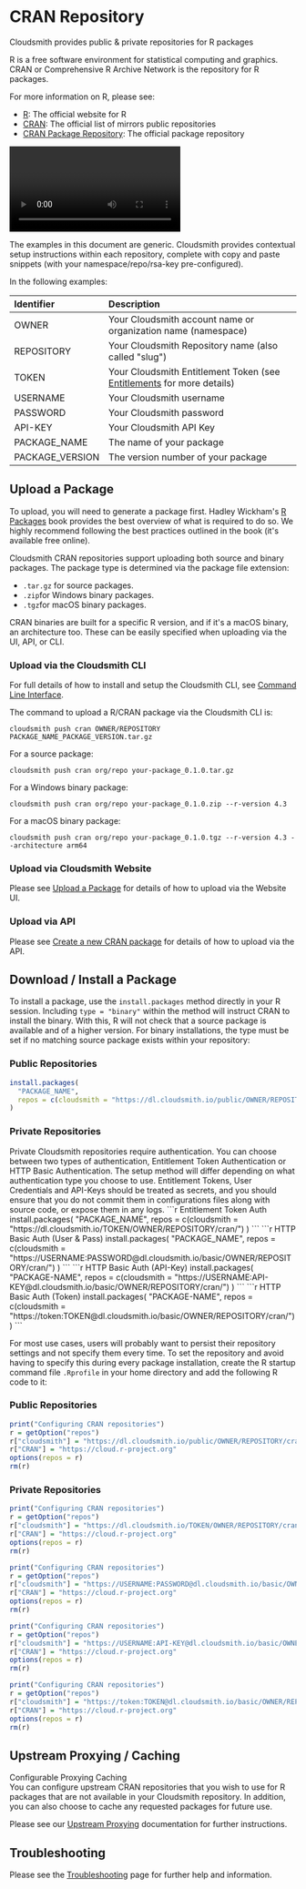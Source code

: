 
# CRAN Repository

Cloudsmith provides public & private repositories for R packages

R is a free software environment for statistical computing and graphics. CRAN or Comprehensive R Archive Network is the repository for R packages.

For more information on R, please see:

- [R](https://www.r-project.org): The official website for R
- [CRAN](https://cran.r-project.org/mirrors.html): The official list of mirrors public repositories
- [CRAN Package Repository](https://cran.r-project.org/web/packages/index.html): The official package repository

<Video wistiaId="ythvj8mojm"></Video>

<Note variant="note" headline="Contextual Documentation">
  The examples in this document are generic. Cloudsmith provides contextual setup instructions within each repository, complete with copy and paste snippets (with your namespace/repo/rsa-key pre-configured).
</Note>

In the following examples: 

| Identifier      | Description                                                                               |
| :-------------- | :---------------------------------------------------------------------------------------- |
| OWNER           | Your Cloudsmith account name or organization name (namespace)                             |
| REPOSITORY      | Your Cloudsmith Repository name (also called "slug")                                      |
| TOKEN           | Your Cloudsmith Entitlement Token (see [Entitlements](doc:entitlements) for more details) |
| USERNAME        | Your Cloudsmith username                                                                  |
| PASSWORD        | Your Cloudsmith password                                                                  |
| API-KEY         | Your Cloudsmith API Key                                                                   |
| PACKAGE_NAME    | The name of your package                                                                  |
| PACKAGE_VERSION | The version number of your package                                                        |

## Upload a Package

To upload, you will need to generate a package first. Hadley Wickham's [R Packages](http://r-pkgs.had.co.nz/) book provides the best overview of what is required to do so. We highly recommend following the best practices outlined in the book (it's available free online).

Cloudsmith CRAN repositories support uploading both source and binary packages. The package type is determined via the package file extension: 

- `.tar.gz` for source packages.
- `.zip`for Windows binary packages.
- `.tgz`for macOS binary packages. 

CRAN binaries are built for a specific R version, and if it's a macOS binary, an architecture too. These can be easily specified when uploading via the UI, API, or CLI.

### Upload via the Cloudsmith CLI

For full details of how to install and setup the Cloudsmith CLI, see [Command Line Interface](https://help.cloudsmith.io/docs/cli).

The command to upload a R/CRAN package via the Cloudsmith CLI is: 

```shell
cloudsmith push cran OWNER/REPOSITORY PACKAGE_NAME_PACKAGE_VERSION.tar.gz
```

For a source package:

```shell
cloudsmith push cran org/repo your-package_0.1.0.tar.gz
```

For a Windows binary package:

```shell
cloudsmith push cran org/repo your-package_0.1.0.zip --r-version 4.3
```

For a macOS binary package:

```shell
cloudsmith push cran org/repo your-package_0.1.0.tgz --r-version 4.3 --architecture arm64
```

### Upload via Cloudsmith Website

Please see [Upload a Package](https://help.cloudsmith.io/docs/upload-via-website-ui) for details of how to upload via the Website UI.

### Upload via API

Please see [Create a new CRAN package](https://help.cloudsmith.io/reference/packages_upload_cran) for details of how to upload via the API. 

## Download / Install a Package

To install a package, use the `install.packages` method directly in your R session. Including `type = "binary"` within the method will instruct CRAN to install the binary. With this, R will not check that a source package is available and of a higher version. For binary installations, the type must be set if no matching source package exists within your repository: 

### Public Repositories

```r
install.packages(
  "PACKAGE_NAME",
  repos = c(cloudsmith = "https://dl.cloudsmith.io/public/OWNER/REPOSITORY/cran/")
)
```

### Private Repositories

<Note variant="note" headline="Private repositories">
Private Cloudsmith repositories require authentication.  You can choose between two types of authentication, Entitlement Token Authentication or HTTP Basic Authentication. 
The setup method will differ depending on what authentication type you choose to use.
</Note>

<Note variant="warning" headline="Warning">
Entitlement Tokens, User Credentials and API-Keys should be treated as secrets, and you should ensure that you do not commit them in configurations files along with source code, or expose them in any logs.
</Note>
```r Entitlement Token Auth
install.packages(
  "PACKAGE_NAME",
  repos = c(cloudsmith = "https://dl.cloudsmith.io/TOKEN/OWNER/REPOSITORY/cran/")
)
```
```r HTTP Basic Auth (User & Pass)
install.packages(
  "PACKAGE_NAME",
  repos = c(cloudsmith = "https://USERNAME:PASSWORD@dl.cloudsmith.io/basic/OWNER/REPOSITORY/cran/")
)
```
```r HTTP Basic Auth (API-Key)
install.packages(
  "PACKAGE-NAME",
  repos = c(cloudsmith = "https://USERNAME:API-KEY@dl.cloudsmith.io/basic/OWNER/REPOSITORY/cran/")
)
```
```r HTTP Basic Auth (Token)
install.packages(
  "PACKAGE-NAME",
  repos = c(cloudsmith = "https://token:TOKEN@dl.cloudsmith.io/basic/OWNER/REPOSITORY/cran/")
)
```

For most use cases, users will probably want to persist their repository settings and not specify them every time. To set the repository and avoid having to specify this during every package installation, create the R startup command file `.Rprofile` in your home directory and add the following R code to it:

### Public Repositories

```r
print("Configuring CRAN repositories")
r = getOption("repos")
r["cloudsmith"] = "https://dl.cloudsmith.io/public/OWNER/REPOSITORY/cran/"
r["CRAN"] = "https://cloud.r-project.org"
options(repos = r)
rm(r)
```

### Private Repositories

```r Entitlement Token Auth
print("Configuring CRAN repositories")
r = getOption("repos")
r["cloudsmith"] = "https://dl.cloudsmith.io/TOKEN/OWNER/REPOSITORY/cran/"
r["CRAN"] = "https://cloud.r-project.org"
options(repos = r)
rm(r)
```
```r HTTP Basic Auth (User & Pass)
print("Configuring CRAN repositories")
r = getOption("repos")
r["cloudsmith"] = "https://USERNAME:PASSWORD@dl.cloudsmith.io/basic/OWNER/REPOSITORY/cran/"
r["CRAN"] = "https://cloud.r-project.org"
options(repos = r)
rm(r)
```
```r HTTP Basic Auth (API-Key)
print("Configuring CRAN repositories")
r = getOption("repos")
r["cloudsmith"] = "https://USERNAME:API-KEY@dl.cloudsmith.io/basic/OWNER/REPOSITORY/cran/"
r["CRAN"] = "https://cloud.r-project.org"
options(repos = r)
rm(r)
```
```r HTTP Basic Auth (Token)
print("Configuring CRAN repositories")
r = getOption("repos")
r["cloudsmith"] = "https://token:TOKEN@dl.cloudsmith.io/basic/OWNER/REPOSITORY/cran/"
r["CRAN"] = "https://cloud.r-project.org"
options(repos = r)
rm(r)
```

## Upstream Proxying / Caching

<span class="cs-tag cs-tag-dark-green">Configurable Proxying</span> <span class="cs-tag cs-tag-orange">Caching</span>  
You can configure upstream CRAN repositories that you wish to use for R packages that are not available in your Cloudsmith repository. In addition, you can also choose to cache any requested packages for future use.

Please see our [Upstream Proxying](doc:proxying) documentation for further instructions.

## Troubleshooting

Please see the [Troubleshooting](doc:troubleshooting) page for further help and information.
